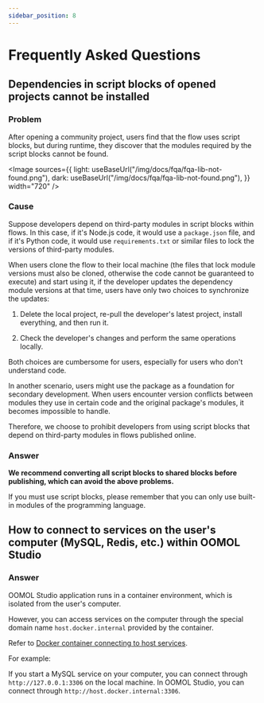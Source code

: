```yaml
---
sidebar_position: 8
---
```



# Frequently Asked Questions

## Dependencies in script blocks of opened projects cannot be installed

### Problem

After opening a community project, users find that the flow uses script blocks, but during runtime, they discover that the modules required by the script blocks cannot be found.

<Image
  sources={{
    light: useBaseUrl("/img/docs/fqa/fqa-lib-not-found.png"),
    dark: useBaseUrl("/img/docs/fqa/fqa-lib-not-found.png"),
  }}
  width="720"
/>

### Cause

Suppose developers depend on third-party modules in script blocks within flows. In this case, if it's Node.js code, it would use a `package.json` file, and if it's Python code, it would use `requirements.txt` or similar files to lock the versions of third-party modules.

When users clone the flow to their local machine (the files that lock module versions must also be cloned, otherwise the code cannot be guaranteed to execute) and start using it, if the developer updates the dependency module versions at that time, users have only two choices to synchronize the updates:

1. Delete the local project, re-pull the developer's latest project, install everything, and then run it.

2. Check the developer's changes and perform the same operations locally.

Both choices are cumbersome for users, especially for users who don't understand code.

In another scenario, users might use the package as a foundation for secondary development. When users encounter version conflicts between modules they use in certain code and the original package's modules, it becomes impossible to handle.

Therefore, we choose to prohibit developers from using script blocks that depend on third-party modules in flows published online.

### Answer

**We recommend converting all script blocks to shared blocks before publishing, which can avoid the above problems.**

If you must use script blocks, please remember that you can only use built-in modules of the programming language.

## How to connect to services on the user's computer (MySQL, Redis, etc.) within OOMOL Studio

### Answer

OOMOL Studio application runs in a container environment, which is isolated from the user's computer.

However, you can access services on the computer through the special domain name `host.docker.internal` provided by the container.

Refer to [Docker container connecting to host services](https://docs.docker.com/desktop/features/networking/#i-want-to-connect-from-a-container-to-a-service-on-the-host).

For example:

If you start a MySQL service on your computer, you can connect through `http://127.0.0.1:3306` on the local machine. In OOMOL Studio, you can connect through `http://host.docker.internal:3306`.